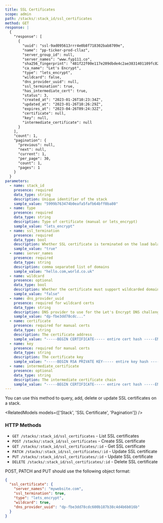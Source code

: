 ```yaml
---
title: SSL Certificates
scope: admin
path: /stacks/:stack_id/ssl_certificates
method: GET
response: |
  {
    "response": [
      {
        "uuid": "ssl-9ad095613rrr4e0b8f718302bab8709e",
        "name": "pp-ticker-prod-cllaz",
        "server_group_id": null,
        "server_names": "www.fyp111.co",
        "sha256_fingerprint": "481f22f00e117e209dbde4c2ae3831401109fc824784943e39a194a3adb64082",
        "ca_name": "Let's Encrypt",
        "type": "lets_encrypt",
        "wildcard": false,
        "dns_provider_uuid": null,
        "ssl_termination": true,
        "has_intermediate_cert": true,
        "status": 3,
        "created_at": "2023-01-26T10:23:34Z",
        "updated_at": "2023-01-26T10:26:29Z",
        "expires_at": "2023-04-26T09:24:32Z",
        "certificate": null,
        "key": null,
        "intermediate_certificate": null
      }
    ],
    "count": 1,
    "pagination": {
      "previous": null,
      "next": null,
      "current": 1,
      "per_page": 30,
      "count": 1,
      "pages": 1
    }
  }
parameters:
  - name: stack_id
    presence: required
    data_type: string
    description: Unique identifier of the stack
    sample_value: "5999b763474b0eafa5fafb64bff0ba80"
  - name: type
    presence: required
    data_type: string
    description: Type of certificate (manual or lets_encrypt)
    sample_value: "lets_encrypt"
  - name: ssl_termination
    presence: required
    data_type: bool
    description: Whether SSL certificate is terminated on the load balancer or not
    sample_value: "true"
  - name: server_names
    presence: required
    data_type: string
    description: comma separated list of domains
    sample_value: "hello.com,world.co.uk"
  - name: wildcard
    presence: optional
    data_type: bool
    description: Whether the certificate must support wildcarded domain names - only applies to type lets_encrypt
    sample_value: "false"
  - name: dns_provider_uuid
    presence: required for wildcard certs
    data_type: string
    description: DNS provider to use for the Let's Encrypt DNS challenge
    sample_value: "dp-fbe3dd78cdc..."
  - name: certificate
    presence: required for manual certs
    data_type: string
    description: The certificate address
    sample_value: "-----BEGIN CERTIFICATE----- entire cert hash -----END CERTIFICATE-----"
  - name: key
    presence: required for manual certs
    data_type: string
    description: The certificate key
    sample_value: "-----BEGIN RSA PRIVATE KEY----- entire key hash -----END RSA PRIVATE KEY-----"
  - name: intermediate_certificate
    presence: optional
    data_type: string
    description: The intermediate certificate chain
    sample_value: "-----BEGIN CERTIFICATE----- entire cert hash -----END CERTIFICATE-----"
---
```


You can use this method to query, add, delete or update SSL certificates on a stack.

<RelatedModels models={['Stack', 'SSL Certificate', 'Pagination']} />

### HTTP Methods

- `GET /stacks/:stack_id/ssl_certificates` - List SSL certificates
- `POST /stacks/:stack_id/ssl_certificates` - Create SSL certificate
- `GET /stacks/:stack_id/ssl_certificates/:id` - Get SSL certificate
- `PATCH /stacks/:stack_id/ssl_certificates/:id` - Update SSL certificate
- `PUT /stacks/:stack_id/ssl_certificates/:id` - Update SSL certificate
- `DELETE /stacks/:stack_id/ssl_certificates/:id` - Delete SSL certificate

POST, PATCH and PUT should use the following object format:

```json
{
  "ssl_certificate": {
    "server_names": "mywebsite.com",
    "ssl_termination": true,
    "type": "lets_encrypt",
    "wildcard": true,
    "dns_provider_uuid": "dp-fbe3dd78cdc600b187b38c4d4b6b016b"
  }
}
```